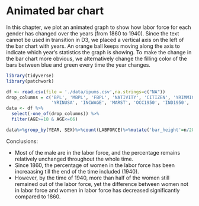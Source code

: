 # Animated bar chart

In this chapter, we plot an animated graph to show how labor force for each gender has changed over the years (from 1860 to 1940). Since the text cannot be used in transition in D3, we placed a vertical axis on the left of the bar chart with years. An orange ball keeps moving along the axis to indicate which year's statistics the graph is showing. To make the change in the bar chart more obvious, we alternatively change the filling color of the bars between blue and green every time the year changes.

```r
library(tidyverse)
library(patchwork)
```

```r
df <- read.csv(file = './data/ipums.csv',na.strings=c("NA"))
drop_columns = c('BPL', 'MBPL', 'FBPL', 'NATIVITY', 'CITIZEN', 'YRIMMIG', 
                 'YRINUSA', 'INCWAGE', 'MARST', 'OCC1950', 'IND1950', 'CITY')
data <- df %>%
  select(-one_of(drop_columns)) %>%
  filter(AGE>=18 & AGE<=66)
```


```r
data%>%group_by(YEAR, SEX)%>%count(LABFORCE)%>%mutate('bar_height'=n/28000*400)
```

Conclusions:

* Most of the male are in the labor force, and the percentage remains relatively unchanged throughout the whole time.
* Since 1860, the percentage of women in the labor force has been increaasing till the end of the time included (1940). 
* However, by the time of 1940, more than half of the women still remained out of the labor force, yet the difference between women not in labor force and women in labor force has decreased significantly compared to 1860.


<script src="https://d3js.org/d3.v7.js"></script>
<script>
// Create svg and initial bars

      var w = 500;
      var h = 350;
      var margin = {
        top: 25,
        right: 0,
        bottom: 75,
        left: 100,
      };
      var innerWidth = w - margin.left - margin.right;
      var innerHeight = h - margin.top - margin.bottom;

      var bardata = [
        { category: 'Female_No', value: 36.8 },
        { category: 'Female_Yes', value: 10.7 },
        { category: 'Male_No', value: 3.8 },
        { category: 'Male_Yes', value: 40.1 },
      ];

      var xScale = d3
        .scaleBand()
        .domain(bardata.map((d) => d.category))
        .range([0, innerWidth])
        .paddingInner(0.1);

      var yScale = d3
        .scaleLinear()
        .domain([0, d3.max(bardata.map((d) => d.value))])
        .range([innerHeight, 0]);

      var xAxis = d3.axisBottom().scale(xScale);


      // add svg

      var svg = d3
        .select('body')
        .append('svg')
        .attr('width', w)
        .attr('height', h);

      // add background rectangle

      svg
        .append('rect')
        .attr('x', 0)
        .attr('y', 0)
        .attr('width', w)
        .attr('height', h)
        .attr('fill', 'aliceblue');

      // add bars as a group

      var bars = svg
        .append('g')
        .attr('id', 'plot')
        .attr(
          'transform',
          `translate (${margin.left}, ${margin.top})`
        )
        .selectAll('rect')
        .data(bardata);

      bars
        .enter()
        .append('rect')
        .attr('x', (d) => xScale(d.category))
        .attr('y', (d) => yScale(d.value))
        .attr('width', xScale.bandwidth())
        .attr(
          'height',
          (d) => innerHeight - yScale(d.value)
        )
        .attr('fill', 'cornflowerblue');

      // add axes

      svg
        .append('g')
        .attr('class', 'xAxis')
        .attr(
          'transform',
          `translate (${margin.left}, ${h - margin.bottom})`
        )
        .call(xAxis);


      
      
      
      
  var bardata_2 = [
        { category: 'Female_No', value: 43.4 },
        { category: 'Female_Yes', value: 13.7 },
        { category: 'Male_No', value: 3.3 },
        { category: 'Male_Yes', value: 47.7 },
      ];
	var bars = svg.select('g').selectAll("rect").data(bardata_2);
    
      
var yScale = d3
        .scaleLinear()
        .domain([0, d3.max(bardata_2.map((d) => d.value))])
        .range([innerHeight, 0]);
      
bars.transition()
  .duration(2000)
  .attr('y', (d) => yScale(d.value))
  .attr('x', (d) => xScale(d.category))
  .attr('height',
          (d) => innerHeight - yScale(d.value)
        ).attr('fill', 'forestgreen');  
      
      
      
      
      
      
      var bardata_3 = [
        { category: 'Female_No', value: 57 },
        { category: 'Female_Yes', value: 21.9 },
        { category: 'Male_No', value: 3.7 },
        { category: 'Male_Yes', value: 70.5 },
      ];
	var bars = svg.select('g').selectAll("rect").data(bardata_3);
    
      
var yScale = d3
        .scaleLinear()
        .domain([0, d3.max(bardata_3.map((d) => d.value))])
        .range([innerHeight, 0]);
      
bars.transition().delay(2000)
  .duration(2000)
  .attr('y', (d) => yScale(d.value))
  .attr('x', (d) => xScale(d.category))
  .attr('height',
          (d) => innerHeight - yScale(d.value)
        ).attr('fill', 'cornflowerblue'); 
      

      
      var bardata_4 = [
        { category: 'Female_No', value: 108.4 },
        { category: 'Female_Yes', value: 42.3 },
        { category: 'Male_No', value: 9.2 },
        { category: 'Male_Yes', value: 136.3 },
      ];
	var bars = svg.select('g').selectAll("rect").data(bardata_4);
    
      
var yScale = d3
        .scaleLinear()
        .domain([0, d3.max(bardata_4.map((d) => d.value))])
        .range([innerHeight, 0]);
      
bars.transition().delay(4000)
  .duration(2000)
  .attr('y', (d) => yScale(d.value))
  .attr('x', (d) => xScale(d.category))
  .attr('height',
          (d) => innerHeight - yScale(d.value)
        ).attr('fill', 'forestgreen'); 
      
  
      var bardata_5 = [
        { category: 'Female_No', value: 139.8 },
        { category: 'Female_Yes', value: 68.9 },
        { category: 'Male_No', value: 10 },
        { category: 'Male_Yes', value: 199.2 },
      ];
	var bars = svg.select('g').selectAll("rect").data(bardata_5);
    
      
var yScale = d3
        .scaleLinear()
        .domain([0, d3.max(bardata_5.map((d) => d.value))])
        .range([innerHeight, 0]);
      
bars.transition().delay(6000)
  .duration(2000)
  .attr('y', (d) => yScale(d.value))
  .attr('x', (d) => xScale(d.category))
  .attr('height',
          (d) => innerHeight - yScale(d.value)
        ).attr('fill', 'cornflowerblue'); 
      
      
      
      var bardata_6 = [
        { category: 'Female_No', value: 168.7 },
        { category: 'Female_Yes', value: 87 },
        { category: 'Male_No', value: 13.7 },
        { category: 'Male_Yes', value: 239.2 },
      ];
	var bars = svg.select('g').selectAll("rect").data(bardata_6);
    
      
var yScale = d3
        .scaleLinear()
        .domain([0, d3.max(bardata_6.map((d) => d.value))])
        .range([innerHeight, 0]);
      
bars.transition().delay(8000)
  .duration(2000)
  .attr('y', (d) => yScale(d.value))
  .attr('x', (d) => xScale(d.category))
  .attr('height',
          (d) => innerHeight - yScale(d.value)
        ).attr('fill', 'forestgreen'); 
      
      
      var bardata_7 = [
        { category: 'Female_No', value: 221.4 },
        { category: 'Female_Yes', value: 110.3 },
        { category: 'Male_No', value: 22.8 },
        { category: 'Male_Yes', value: 311.6 },
      ];
	var bars = svg.select('g').selectAll("rect").data(bardata_7);
    
      
var yScale = d3
        .scaleLinear()
        .domain([0, d3.max(bardata_7.map((d) => d.value))])
        .range([innerHeight, 0]);
      
bars.transition().delay(10000)
  .duration(2000)
  .attr('y', (d) => yScale(d.value))
  .attr('x', (d) => xScale(d.category))
  .attr('height',
          (d) => innerHeight - yScale(d.value)
        ).attr('fill', 'cornflowerblue'); 
      
      var bardata_8 = [
        { category: 'Female_No', value: 265 },
        { category: 'Female_Yes', value: 160.4 },
        { category: 'Male_No', value: 35.4 },
        { category: 'Male_Yes', value: 377.2 },
      ];
	var bars = svg.select('g').selectAll("rect").data(bardata_8);
    
      
var yScale = d3
        .scaleLinear()
        .domain([0, d3.max(bardata_8.map((d) => d.value))])
        .range([innerHeight, 0]);
      
bars.transition().delay(12000)
  .duration(2000)
  .attr('y', (d) => yScale(d.value))
  .attr('x', (d) => xScale(d.category))
  .attr('height',
          (d) => innerHeight - yScale(d.value)
        ).attr('fill', 'forestgreen'); 
      
    svg.append("circle").attr("cx", "67").attr("cy", "275").attr("r", "8")
  .attr("fill", "orange");
      my_circle = svg.select('circle')
      my_circle.transition().delay(0)
  .duration(2000).attr('cy',245)
      my_circle.transition().delay(2000)
  .duration(2000).attr('cy',213)
      my_circle.transition().delay(4000)
  .duration(2000).attr('cy',144)
      my_circle.transition().delay(6000)
  .duration(2000).attr('cy',110)
      my_circle.transition().delay(8000)
  .duration(2000).attr('cy',76)
      my_circle.transition().delay(10000)
  .duration(2000).attr('cy',43)
      my_circle.transition().delay(12000)
  .duration(2000).attr('cy',10)
      
      var width = 400, height = 400;

    var data_axis = [1860, 1870, 1880, 1900, 1910, 1920, 1930, 1940];

    var scale = d3.scaleLinear()
                  .domain([d3.min(data_axis), d3.max(data_axis)])
                  .range([270, 0]);

    var y_axis = d3.axisLeft()
                  .scale(scale);

    svg.append("g")
       .attr("transform", "translate(50, 10)")
       .call(y_axis);
      
    svg.append('text').text('Labor Force by genders across the years').attr('x',130).attr('y',325)
    
</script>

